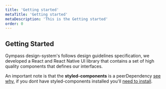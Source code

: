 ```yaml
---
title: 'Getting started'
metaTitle: 'Getting started'
metaDescription: 'This is the Getting started'
order: 0
---
```



## Getting Started

Gympass design-system's follows design guidelines specification, we developed a React and React Native UI library that contains a set of high quality components that defines our interfaces.

An important note is that the **styled-components** is a peerDependency [see why](https://styled-components.com/docs/faqs#i-am-a-library-author-should-i-bundle-styledcomponents-with-my-library), if you dont have styled-components installed you'll [need to install](https://styled-components.com/docs/basics#installation).

<TabbedView>
  <Tab title="Web">
    <GettingStartedWeb />
  </Tab>

  <Tab title="Native">
    <GettingStartedNative />
  </Tab>
</TabbedView>
